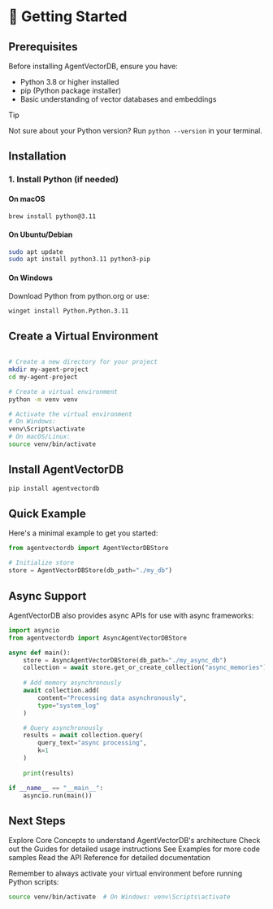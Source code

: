 # 🚀 Getting Started

## Prerequisites

Before installing AgentVectorDB, ensure you have:

- Python 3.8 or higher installed
- pip (Python package installer)
- Basic understanding of vector databases and embeddings

> [!tip]
> Not sure about your Python version? Run `python --version` in your terminal.

## Installation

### 1. Install Python (if needed)

#### On macOS
```bash
brew install python@3.11
```

#### On Ubuntu/Debian

```bash
sudo apt update
sudo apt install python3.11 python3-pip
```

#### On Windows

Download Python from python.org or use:

```bash
winget install Python.Python.3.11
```


##  Create a Virtual Environment


```bash

# Create a new directory for your project
mkdir my-agent-project
cd my-agent-project

# Create a virtual environment
python -m venv venv

# Activate the virtual environment
# On Windows:
venv\Scripts\activate
# On macOS/Linux:
source venv/bin/activate

```
## Install AgentVectorDB

```bash 
pip install agentvectordb
```

##  Quick Example
Here's a minimal example to get you started:

```python filename="quickstart.py"
from agentvectordb import AgentVectorDBStore

# Initialize store
store = AgentVectorDBStore(db_path="./my_db")
```
##  Async Support
AgentVectorDB also provides async APIs for use with async frameworks:

```python
import asyncio
from agentvectordb import AsyncAgentVectorDBStore

async def main():
    store = AsyncAgentVectorDBStore(db_path="./my_async_db")
    collection = await store.get_or_create_collection("async_memories")
    
    # Add memory asynchronously
    await collection.add(
        content="Processing data asynchronously",
        type="system_log"
    )

    # Query asynchronously
    results = await collection.query(
        query_text="async processing",
        k=1
    )
    
    print(results)

if __name__ == "__main__":
    asyncio.run(main())
```

## Next Steps

Explore Core Concepts to understand AgentVectorDB's architecture
Check out the Guides for detailed usage instructions
See Examples for more code samples
Read the API Reference for detailed documentation

Remember to always activate your virtual environment before running Python scripts:

```bash
source venv/bin/activate  # On Windows: venv\Scripts\activate
```